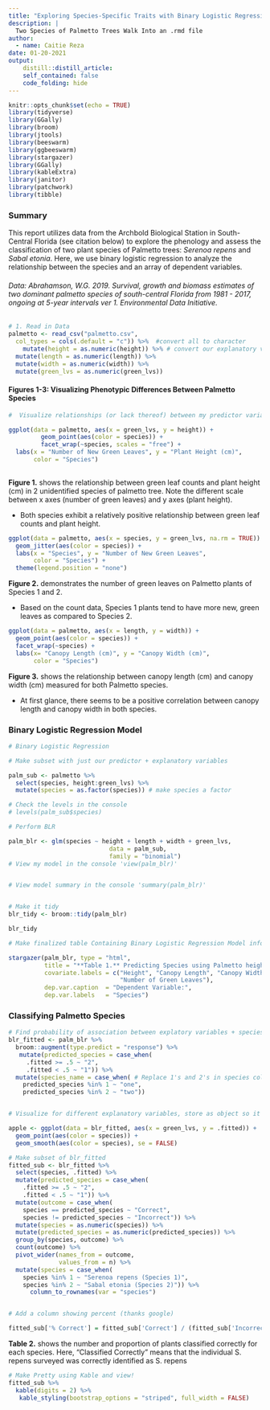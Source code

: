 ```yaml
---
title: "Exploring Species-Specific Traits with Binary Logistic Regression"
description: |
  Two Species of Palmetto Trees Walk Into an .rmd file
author:
  - name: Caitie Reza
date: 01-20-2021
output:
    distill::distill_article:
    self_contained: false
    code_folding: hide
---
```


```r
knitr::opts_chunk$set(echo = TRUE)
library(tidyverse)
library(GGally)
library(broom)
library(jtools)
library(beeswarm)
library(ggbeeswarm)
library(stargazer)
library(GGally)
library(kableExtra)
library(janitor)
library(patchwork)
library(tibble)
```

### Summary 

This report utilizes data from the Archbold Biological Station in South-Central Florida (see citation below) to explore the phenology and assess the classification of two plant species of Palmetto trees: *Serenoa repens* and *Sabal etonia*.  Here, we use binary logistic regression to analyze the relationship between the species and an array of dependent variables.  


###### Data: Abrahamson, W.G. 2019. Survival, growth and biomass estimates of two dominant palmetto species of south-central Florida from 1981 - 2017, ongoing at 5-year intervals ver 1. Environmental Data Initiative. 

```r
# 1. Read in Data
palmetto <- read_csv("palmetto.csv", 
  col_types = cols(.default = "c")) %>%  #convert all to character
    mutate(height = as.numeric(height)) %>% # convert our explanatory variables to numeric
  mutate(length = as.numeric(length)) %>% 
  mutate(width = as.numeric(width)) %>% 
  mutate(green_lvs = as.numeric(green_lvs))


```

#### **Figures 1-3**: Visualizing Phenotypic Differences Between Palmetto Species 

```r
#  Visualize relationships (or lack thereof) between my predictor variables to see if I spot any patterns

ggplot(data = palmetto, aes(x = green_lvs, y = height)) +
         geom_point(aes(color = species)) +
         facet_wrap(~species, scales = "free") +
  labs(x = "Number of New Green Leaves", y = "Plant Height (cm)",
       color = "Species")
  


```
**Figure 1.** shows the relationship between green leaf counts and plant height (cm) in 2 unidentified species of palmetto tree. Note the different scale between x axes (number of green leaves) and y axes (plant height). 

- Both species exhibit a relatively positive relationship between green leaf counts and plant height.


```r

ggplot(data = palmetto, aes(x = species, y = green_lvs, na.rm = TRUE)) +
  geom_jitter(aes(color = species)) +
  labs(x = "Species", y = "Number of New Green Leaves",
       color = "Species") +
  theme(legend.position = "none") 

```

**Figure 2.** demonstrates the number of green leaves on Palmetto plants of Species 1 and 2.

- Based on the count data, Species 1 plants tend to have more new, green leaves as compared to Species 2.

```r

ggplot(data = palmetto, aes(x = length, y = width)) +
  geom_point(aes(color = species)) +
  facet_wrap(~species) +
  labs(x= "Canopy Length (cm)", y = "Canopy Width (cm)",
       color = "Species")

```


**Figure 3.** shows the relationship between canopy length (cm) and canopy width (cm) measured for both Palmetto species.

- At first glance, there seems to be a positive correlation between canopy length and canopy width in both species.  



### Binary Logistic Regression Model

<div align="center"> 
```r

# Binary Logistic Regression

# Make subset with just our predictor + explanatory variables

palm_sub <- palmetto %>% 
  select(species, height:green_lvs) %>% 
  mutate(species = as.factor(species)) # make species a factor

# Check the levels in the console 
# levels(palm_sub$species)

# Perform BLR

palm_blr <- glm(species ~ height + length + width + green_lvs, 
                            data = palm_sub, 
                            family = "binomial")
# View my model in the console 'view(palm_blr)'


# View model summary in the console 'summary(palm_blr)'


# Make it tidy
blr_tidy <- broom::tidy(palm_blr)

blr_tidy

# Make finalized table Containing Binary Logistic Regression Model information

stargazer(palm_blr, type = "html",
          title = "**Table 1.** Predicting Species using Palmetto height, canopy length, canopy width, and Leaf Count",
          covariate.labels = c("Height", "Canopy Length", "Canopy Width",
                               "Number of Green Leaves"),
          dep.var.caption  = "Dependent Variable:",
          dep.var.labels   = "Species")

```
</div> 

### Classifying Palmetto Species 


```r

# Find probability of association between explatory variables + species
blr_fitted <- palm_blr %>% 
  broom::augment(type.predict = "response") %>% 
   mutate(predicted_species = case_when(
     .fitted >= .5 ~ "2",
     .fitted < .5 ~ "1")) %>% 
  mutate(species_name = case_when( # Replace 1's and 2's in species column with species names, for clarity and to make them characters
    predicted_species %in% 1 ~ "one",
    predicted_species %in% 2 ~ "two"))


# Visualize for different explanatory variables, store as object so it doesn't come up in html

apple <- ggplot(data = blr_fitted, aes(x = green_lvs, y = .fitted)) +
  geom_point(aes(color = species)) +
  geom_smooth(aes(color = species), se = FALSE)


```




    
```r

# Make subset of blr_fitted
fitted_sub <- blr_fitted %>% 
  select(species, .fitted) %>% 
  mutate(predicted_species = case_when(
    .fitted >= .5 ~ "2",
    .fitted < .5 ~ "1")) %>% 
  mutate(outcome = case_when(
    species == predicted_species ~ "Correct",
    species != predicted_species ~ "Incorrect")) %>% 
  mutate(species = as.numeric(species)) %>% 
  mutate(predicted_species = as.numeric(predicted_species)) %>% 
  group_by(species, outcome) %>% 
  count(outcome) %>% 
  pivot_wider(names_from = outcome,
              values_from = n) %>% 
  mutate(species = case_when(
    species %in% 1 ~ "Serenoa repens (Species 1)",
    species %in% 2 ~ "Sabal etonia (Species 2)")) %>% 
      column_to_rownames(var = "species")


# Add a column showing percent (thanks google)

fitted_sub['% Correct'] = fitted_sub['Correct'] / (fitted_sub['Incorrect'] + fitted_sub['Correct']) * 100


```




**Table 2.** shows the number and proportion of plants classified correctly for each species. Here, "Classified Correctly" means that the individual S. repens surveyed was correctly identified as S. repens 
```r

# Make Pretty using Kable and view!
fitted_sub %>% 
  kable(digits = 2) %>% 
   kable_styling(bootstrap_options = "striped", full_width = FALSE)

```
